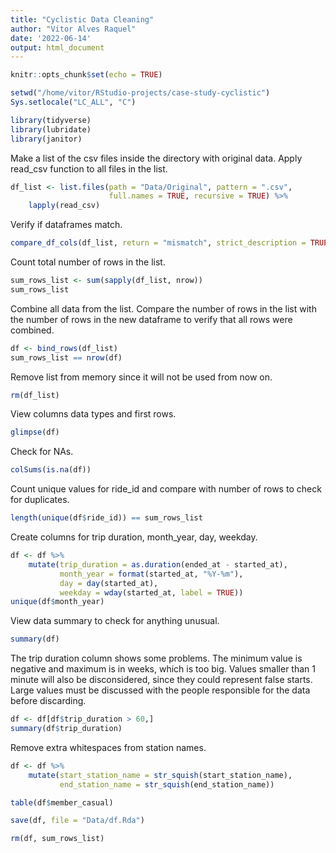 ```yaml
---
title: "Cyclistic Data Cleaning"
author: "Vitor Alves Raquel"
date: '2022-06-14'
output: html_document
---
```


```r
knitr::opts_chunk$set(echo = TRUE)
```

```r
setwd("/home/vitor/RStudio-projects/case-study-cyclistic")
Sys.setlocale("LC_ALL", "C")
```


```r
library(tidyverse)
library(lubridate)
library(janitor)
```

Make a list of the csv files inside the directory with original data.
Apply read_csv function to all files in the list.

```r
df_list <- list.files(path = "Data/Original", pattern = ".csv", 
                      full.names = TRUE, recursive = TRUE) %>% 
    lapply(read_csv)
```

Verify if dataframes match.

```r
compare_df_cols(df_list, return = "mismatch", strict_description = TRUE)
```



Count total number of rows in the list.

```r
sum_rows_list <- sum(sapply(df_list, nrow))
sum_rows_list
```

Combine all data from the list. Compare the number of rows in the list with the
number of rows in the new dataframe to verify that all rows were combined.

```r
df <- bind_rows(df_list)
sum_rows_list == nrow(df)

```
Remove list from memory since it will not be used from now on.
```r
rm(df_list)
```

View columns data types and first rows.

```r
glimpse(df)
```
Check for NAs.

```r
colSums(is.na(df))
```
Count unique values for ride_id and compare with number of rows to check for 
duplicates.

```r
length(unique(df$ride_id)) == sum_rows_list
```

Create columns for trip duration, month_year, day, weekday.

```r
df <- df %>% 
    mutate(trip_duration = as.duration(ended_at - started_at),
           month_year = format(started_at, "%Y-%m"),
           day = day(started_at),
           weekday = wday(started_at, label = TRUE))
unique(df$month_year)
```


View data summary to check for anything unusual.

```r
summary(df)
```

The trip duration column shows some problems. The minimum value is negative and 
maximum is in weeks, which is too big. 
Values smaller than 1 minute will also be disconsidered, since they could represent false starts.
Large values must be discussed with the people responsible for the data before 
discarding.

```r
df <- df[df$trip_duration > 60,]
summary(df$trip_duration)
```

Remove extra whitespaces from station names.

```r
df <- df %>% 
    mutate(start_station_name = str_squish(start_station_name),
           end_station_name = str_squish(end_station_name))
```

```r
table(df$member_casual)
```


```r
save(df, file = "Data/df.Rda")
```

```r
rm(df, sum_rows_list)
```


